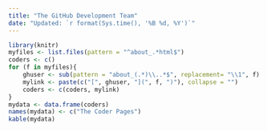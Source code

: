 ```yaml
---
title: "The GitHub Development Team"
date: "Updated: `r format(Sys.time(), '%B %d, %Y')`"
---
```


```r
library(knitr)
myfiles <- list.files(pattern = "^about_.*html$")
coders <- c()
for (f in myfiles){
    ghuser <- sub(pattern = "about_(.*)\\..*$", replacement= "\\1", f)
    mylink <- paste(c("[", ghuser, "](", f, ")"), collapse = "")
    coders <- c(coders, mylink)
}
mydata <- data.frame(coders)
names(mydata) <- c("The Coder Pages")
kable(mydata)
```
